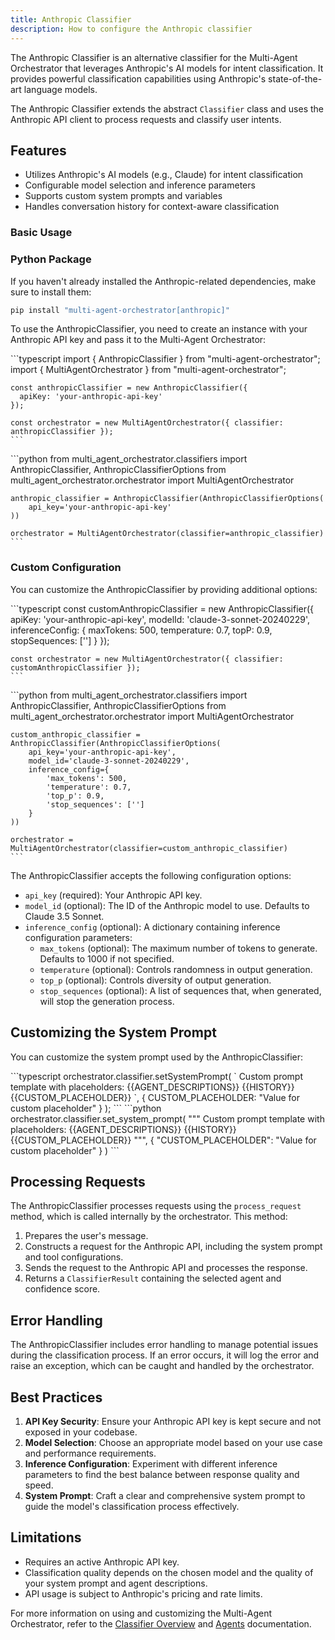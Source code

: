 ```yaml
---
title: Anthropic Classifier
description: How to configure the Anthropic classifier
---
```


The Anthropic Classifier is an alternative classifier for the Multi-Agent Orchestrator that leverages Anthropic's AI models for intent classification. It provides powerful classification capabilities using Anthropic's state-of-the-art language models.

The Anthropic Classifier extends the abstract `Classifier` class and uses the Anthropic API client to process requests and classify user intents.

## Features

- Utilizes Anthropic's AI models (e.g., Claude) for intent classification
- Configurable model selection and inference parameters
- Supports custom system prompts and variables
- Handles conversation history for context-aware classification

### Basic Usage

### Python Package

If you haven't already installed the Anthropic-related dependencies, make sure to install them:

```bash
pip install "multi-agent-orchestrator[anthropic]"
```

To use the AnthropicClassifier, you need to create an instance with your Anthropic API key and pass it to the Multi-Agent Orchestrator:


<Tabs syncKey="runtime">
  <TabItem label="TypeScript" icon="seti:typescript" color="blue">
    ```typescript
    import { AnthropicClassifier } from "multi-agent-orchestrator";
    import { MultiAgentOrchestrator } from "multi-agent-orchestrator";

    const anthropicClassifier = new AnthropicClassifier({
      apiKey: 'your-anthropic-api-key'
    });

    const orchestrator = new MultiAgentOrchestrator({ classifier: anthropicClassifier });
    ```
  </TabItem>
  <TabItem label="Python" icon="seti:python">
    ```python
    from multi_agent_orchestrator.classifiers import AnthropicClassifier, AnthropicClassifierOptions
    from multi_agent_orchestrator.orchestrator import MultiAgentOrchestrator

    anthropic_classifier = AnthropicClassifier(AnthropicClassifierOptions(
        api_key='your-anthropic-api-key'
    ))

    orchestrator = MultiAgentOrchestrator(classifier=anthropic_classifier)
    ```
  </TabItem>
</Tabs>

### Custom Configuration

You can customize the AnthropicClassifier by providing additional options:

<Tabs syncKey="runtime">
  <TabItem label="TypeScript" icon="seti:typescript" color="blue">
    ```typescript
    const customAnthropicClassifier = new AnthropicClassifier({
      apiKey: 'your-anthropic-api-key',
      modelId: 'claude-3-sonnet-20240229',
      inferenceConfig: {
        maxTokens: 500,
        temperature: 0.7,
        topP: 0.9,
        stopSequences: ['']
      }
    });

    const orchestrator = new MultiAgentOrchestrator({ classifier: customAnthropicClassifier });
    ```
  </TabItem>
  <TabItem label="Python" icon="seti:python">
    ```python
    from multi_agent_orchestrator.classifiers import AnthropicClassifier, AnthropicClassifierOptions
    from multi_agent_orchestrator.orchestrator import MultiAgentOrchestrator

    custom_anthropic_classifier = AnthropicClassifier(AnthropicClassifierOptions(
        api_key='your-anthropic-api-key',
        model_id='claude-3-sonnet-20240229',
        inference_config={
            'max_tokens': 500,
            'temperature': 0.7,
            'top_p': 0.9,
            'stop_sequences': ['']
        }
    ))

    orchestrator = MultiAgentOrchestrator(classifier=custom_anthropic_classifier)
    ```
  </TabItem>
</Tabs>

The AnthropicClassifier accepts the following configuration options:

- `api_key` (required): Your Anthropic API key.
- `model_id` (optional): The ID of the Anthropic model to use. Defaults to Claude 3.5 Sonnet.
- `inference_config` (optional): A dictionary containing inference configuration parameters:
  - `max_tokens` (optional): The maximum number of tokens to generate. Defaults to 1000 if not specified.
  - `temperature` (optional): Controls randomness in output generation.
  - `top_p` (optional): Controls diversity of output generation.
  - `stop_sequences` (optional): A list of sequences that, when generated, will stop the generation process.

## Customizing the System Prompt

You can customize the system prompt used by the AnthropicClassifier:

<Tabs syncKey="runtime">
  <TabItem label="TypeScript" icon="seti:typescript" color="blue">
    ```typescript
    orchestrator.classifier.setSystemPrompt(
      `
      Custom prompt template with placeholders:
      {{AGENT_DESCRIPTIONS}}
      {{HISTORY}}
      {{CUSTOM_PLACEHOLDER}}
      `,
      {
        CUSTOM_PLACEHOLDER: "Value for custom placeholder"
      }
    );
    ```
  </TabItem>
  <TabItem label="Python" icon="seti:python">
    ```python
    orchestrator.classifier.set_system_prompt(
        """
        Custom prompt template with placeholders:
        {{AGENT_DESCRIPTIONS}}
        {{HISTORY}}
        {{CUSTOM_PLACEHOLDER}}
        """,
        {
            "CUSTOM_PLACEHOLDER": "Value for custom placeholder"
        }
    )
    ```
  </TabItem>
</Tabs>

## Processing Requests

The AnthropicClassifier processes requests using the `process_request` method, which is called internally by the orchestrator. This method:

1. Prepares the user's message.
2. Constructs a request for the Anthropic API, including the system prompt and tool configurations.
3. Sends the request to the Anthropic API and processes the response.
4. Returns a `ClassifierResult` containing the selected agent and confidence score.

## Error Handling

The AnthropicClassifier includes error handling to manage potential issues during the classification process. If an error occurs, it will log the error and raise an exception, which can be caught and handled by the orchestrator.

## Best Practices

1. **API Key Security**: Ensure your Anthropic API key is kept secure and not exposed in your codebase.
2. **Model Selection**: Choose an appropriate model based on your use case and performance requirements.
3. **Inference Configuration**: Experiment with different inference parameters to find the best balance between response quality and speed.
4. **System Prompt**: Craft a clear and comprehensive system prompt to guide the model's classification process effectively.

## Limitations

- Requires an active Anthropic API key.
- Classification quality depends on the chosen model and the quality of your system prompt and agent descriptions.
- API usage is subject to Anthropic's pricing and rate limits.

For more information on using and customizing the Multi-Agent Orchestrator, refer to the [Classifier Overview](/multi-agent-orchestrator/classifier/overview) and [Agents](/multi-agent-orchestrator/agents/overview) documentation.